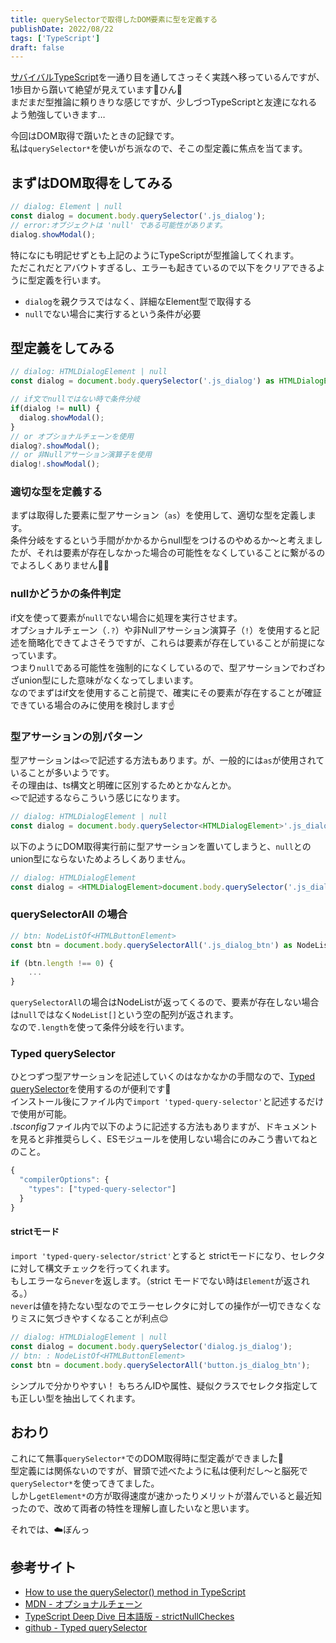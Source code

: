 ```yaml
---
title: querySelectorで取得したDOM要素に型を定義する
publishDate: 2022/08/22
tags: ['TypeScript']
draft: false
---
```


[サバイバルTypeScript](https://typescriptbook.jp/)を一通り目を通してさっそく実践へ移っているんですが、1歩目から躓いて絶望が見えています🤤ひん🤤  
まだまだ型推論に頼りきりな感じですが、少しづつTypeScriptと友達になれるよう勉強していきます…

今回はDOM取得で躓いたときの記録です。  
私は`querySelector*`を使いがち派なので、そこの型定義に焦点を当てます。

## まずはDOM取得をしてみる

```ts title="sample.ts"
// dialog: Element | null
const dialog = document.body.querySelector('.js_dialog');
// error:オブジェクトは 'null' である可能性があります。
dialog.showModal();
```

特になにも明記せずとも上記のようにTypeScriptが型推論してくれます。  
ただこれだとアバウトすぎるし、エラーも起きているので以下をクリアできるように型定義を行います。

- `dialog`を親クラスではなく、詳細なElement型で取得する
- `null`でない場合に実行するという条件が必要

## 型定義をしてみる

```ts title="sample.ts"
// dialog: HTMLDialogElement | null
const dialog = document.body.querySelector('.js_dialog') as HTMLDialogElement | null;

// if文でnullではない時で条件分岐
if(dialog != null) {
  dialog.showModal();
}
// or オプショナルチェーンを使用
dialog?.showModal();
// or 非Nullアサーション演算子を使用
dialog!.showModal();
```

### 適切な型を定義する

まずは取得した要素に型アサーション（`as`）を使用して、適切な型を定義します。  
条件分岐をするという手間がかかるからnull型をつけるのやめるか〜と考えましたが、それは要素が存在しなかった場合の可能性をなくしていることに繋がるのでよろしくありません🙅‍♀️

### nullかどうかの条件判定

if文を使って要素が`null`でない場合に処理を実行させます。  
オプショナルチェーン（`.?`）や非Nullアサーション演算子（`!`）を使用すると記述を簡略化できてよさそうですが、これらは要素が存在していることが前提になっています。  
つまり`null`である可能性を強制的になくしているので、型アサーションでわざわざunion型にした意味がなくなってしまいます。  
なのでまずはif文を使用すること前提で、確実にその要素が存在することが確証できている場合のみに使用を検討します☝️

### 型アサーションの別パターン

型アサーションは`<>`で記述する方法もあります。が、一般的には`as`が使用されていることが多いようです。  
その理由は、ts構文と明確に区別するためとかなんとか。  
`<>`で記述するならこういう感じになります。

```ts title="sample.ts"
// dialog: HTMLDialogElement | null
const dialog = document.body.querySelector<HTMLDialogElement>'.js_dialog';
```

以下のようにDOM取得実行前に型アサーションを置いてしまうと、`null`とのunion型にならないためよろしくありません。

```ts title="sample.ts"
// dialog: HTMLDialogElement
const dialog = <HTMLDialogElement>document.body.querySelector('.js_dialog');
```

### querySelectorAll の場合

```ts title="sample.ts"
// btn: NodeListOf<HTMLButtonElement>
const btn = document.body.querySelectorAll('.js_dialog_btn') as NodeListOf<HTMLButtonElement>;

if (btn.length !== 0) {
	...
}
```

`querySelectorAll`の場合はNodeListが返ってくるので、要素が存在しない場合は`null`ではなく`NodeList[]`という空の配列が返されます。  
なので`.length`を使って条件分岐を行います。

### Typed querySelector

ひとつずつ型アサーションを記述していくのはなかなかの手間なので、[Typed querySelector](https://github.com/g-plane/typed-query-selector)を使用するのが便利です🥳  
インストール後にファイル内で`import 'typed-query-selector'`と記述するだけで使用が可能。  
*.tsconfig*ファイル内で以下のように記述する方法もありますが、ドキュメントを見ると非推奨らしく、ESモジュールを使用しない場合にのみこう書いてねとのこと。

```ts title=".tsconfig"
{
  "compilerOptions": {
    "types": ["typed-query-selector"]
  }
}
```

#### strictモード

`import 'typed-query-selector/strict'`とすると strictモードになり、セレクタに対して構文チェックを行ってくれます。  
もしエラーなら`never`を返します。（strict モードでない時は`Element`が返される。）  
`never`は値を持たない型なのでエラーセレクタに対しての操作が一切できなくなりミスに気づきやすくなることが利点😌

```ts title="sample.ts"
// dialog: HTMLDialogElement | null
const dialog = document.body.querySelector('dialog.js_dialog');
// btn: : NodeListOf<HTMLButtonElement>
const btn = document.body.querySelectorAll('button.js_dialog_btn');
```

シンプルで分かりやすい！
もちろんIDや属性、疑似クラスでセレクタ指定しても正しい型を抽出してくれます。

## おわり

これにて無事`querySelector*`でのDOM取得時に型定義ができました🥳  
型定義には関係ないのですが、冒頭で述べたように私は便利だし～と脳死で`querySelector*`を使ってきてました。  
しかし`getElement*`の方が取得速度が速かったりメリットが潜んでいると最近知ったので、改めて両者の特性を理解し直したいなと思います。

それでは、☁️ぼんっ

## 参考サイト

- [How to use the querySelector() method in TypeScript](https://bobbyhadz.com/blog/typescript-queryselector)
- [MDN - オプショナルチェーン](https://developer.mozilla.org/ja/docs/Web/JavaScript/Reference/Operators/Optional_chaining)
- [TypeScript Deep Dive 日本語版 - strictNullCheckes](https://typescript-jp.gitbook.io/deep-dive/intro/strictnullchecks)
- [github - Typed querySelector](https://github.com/g-plane/typed-query-selector)
